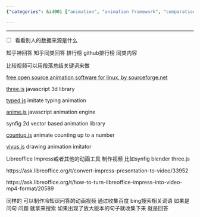 ```yaml
---
{"categories": &id001 ["animation", "animation framework", "comparation video", "information gathering", "pyjom", "scraping", "stub", "video generator", "video source"], "category": "Video Creation Methods", "date": "2022-07-13 15:16:54", "description": "The comments provide insights on different video creation methods, tools, and open-source software options for Linux and JavaScript libraries like three.js and anime.js. Additionally, they discuss the use of LibreOffice Impress in combination with synfig, blender, or three.js for animations and suggest collecting search terms from Bing and Daojia for effective query formation.", "tags": *id001, "title": "Powerpoint 比较视频制作方法 Animation Software Oss Scriptable Flipcard"}

---
```


------

- [ ] 看看别人的数据来源是什么

知乎神回答 知乎同类回答 排行榜 github排行榜 同类内容

比较视频可以用段落总结关键词来做

[free open source animation software for linux, by sourceforge.net](https://sourceforge.net/directory/graphics/graphics/animation/os%3Alinux/)

[three.js](https://sourceforge.net/projects/three-js.mirror/) javascript 3d library

[typed.js](https://sourceforge.net/projects/typed-js.mirror/) imitate typing animation

[anime.js](https://sourceforge.net/projects/anime-js.mirror/) javascript animation engine

synfig 2d vector based animation library

[countup.js](https://sourceforge.net/projects/countup-js.mirror/) animate counting up to a number

[vivus.js](https://sourceforge.net/projects/vivus-js.mirror/) drawing animation imitator

Libreoffice Impress或者其他的动画工具 制作视频 比如synfig blender three.js

https://ask.libreoffice.org/t/convert-impress-presentation-to-video/33952

https://ask.libreoffice.org/t/how-to-turn-libreoffice-impress-into-video-mp4-format/20589

同样的 可以制作冷知识问答的动画视频 通过收集百度 bing搜索相关词语 如果是问句 问题 就拿来搜索 如果出现了放大版本的句子就收集下来 就是回答


